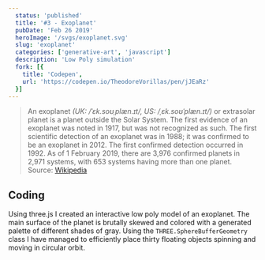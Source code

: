 ```yaml
---
  status: 'published'
  title: '#3 - Exoplanet'
  pubDate: 'Feb 26 2019'
  heroImage: '/svgs/exoplanet.svg'
  slug: 'exoplanet'
  categories: ['generative-art', 'javascript']
  description: 'Low Poly simulation'
  fork: [{
    title: 'Codepen',
    url: 'https://codepen.io/TheodoreVorillas/pen/jJEaRz'
  }]
---
```



>An exoplanet _(UK: /ˈɛk.soʊˌplæn.ɪt/, US: /ˌɛk.soʊˈplæn.ɪt/)_ or extrasolar planet is a planet outside the Solar System. The first evidence of an exoplanet was noted in 1917, but was not recognized as such. The first scientific detection of an exoplanet was in 1988; it was confirmed to be an exoplanet in 2012. The first confirmed detection occurred in 1992. As of 1 February 2019, there are 3,976 confirmed planets in 2,971 systems, with 653 systems having more than one planet. Source: [Wikipedia](https://en.wikipedia.org/wiki/Exoplanet)


## Coding
Using three.js I created an interactive low poly model of an exoplanet.
The main surface of the planet is brutally skewed and colored with a generated palette of different shades of gray. Using the `THREE.SphereBufferGeometry` class I have managed to efficiently place thirty floating objects spinning and moving in circular orbit.